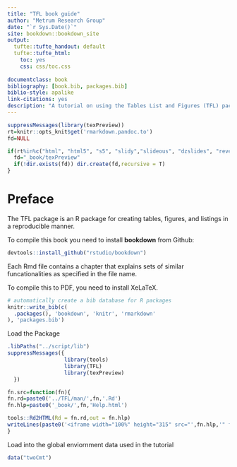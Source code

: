 ```yaml
--- 
title: "TFL book guide"
author: "Metrum Research Group"
date: "`r Sys.Date()`"
site: bookdown::bookdown_site
output:
  tufte::tufte_handout: default
  tufte::tufte_html:
    toc: yes
    css: css/toc.css
  
documentclass: book
bibliography: [book.bib, packages.bib]
biblio-style: apalike
link-citations: yes
description: "A tutorial on using the Tables List and Figures (TFL) package"
---
```

```r
suppressMessages(library(texPreview))
rt=knitr::opts_knit$get('rmarkdown.pandoc.to')
fd=NULL 

if(rt%in%c("html", "html5", "s5", "slidy","slideous", "dzslides", "revealjs","md")){
  fd="_book/texPreview"
  if(!dir.exists(fd)) dir.create(fd,recursive = T)
}
```

# Preface {-}

The TFL package is an R package for creating tables, figures, and listings in a reproducible manner.

To compile this book you need to install **bookdown** from Github:

```r
devtools::install_github("rstudio/bookdown")
```

Each Rmd file contains a chapter that explains sets of similar funcationalities as specified in the file name.

To compile this to PDF, you need to install XeLaTeX.

```r
# automatically create a bib database for R packages
knitr::write_bib(c(
  .packages(), 'bookdown', 'knitr', 'rmarkdown'
), 'packages.bib')
```

Load the Package
```r
.libPaths("../script/lib")
suppressMessages({
                  library(tools)
                  library(TFL)
                  library(texPreview)
  })

fn.src=function(fn){
fn.rd=paste0('../TFL/man/',fn,'.Rd')
fn.hlp=paste0('_book/',fn,'Help.html')

tools::Rd2HTML(Rd = fn.rd,out = fn.hlp)
writeLines(paste0('<iframe width="100%" height="315" src="',fn.hlp,'" frameborder="0" allowfullscreen></iframe>'))
}
```

Load into the global enviornment data used in the tutorial
```r
data("twoCmt")
```